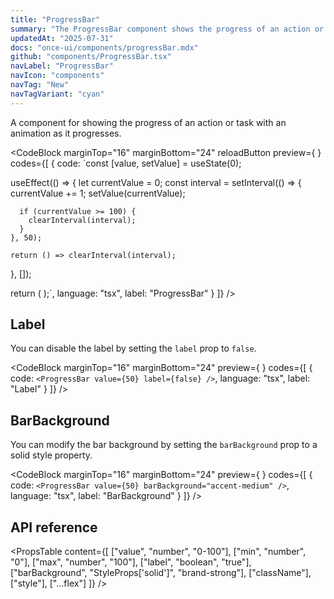 ```yaml
---
title: "ProgressBar"
summary: "The ProgressBar component shows the progress of an action or task with an animation as it progresses."
updatedAt: "2025-07-31"
docs: "once-ui/components/progressBar.mdx"
github: "components/ProgressBar.tsx"
navLabel: "ProgressBar"
navIcon: "components"
navTag: "New"
navTagVariant: "cyan"
---
```


A component for showing the progress of an action or task with an animation as it progresses.

<CodeBlock
  marginTop="16"
  marginBottom="24"
  reloadButton
  preview={
    <ProgressBarExample />
  }
  codes={[
    {
      code:
`const [value, setValue] = useState<number>(0);
  
useEffect(() => {
    let currentValue = 0;
    const interval = setInterval(() => {
      currentValue += 1;
      setValue(currentValue);
      
      if (currentValue >= 100) {
        clearInterval(interval);
      }
    }, 50);
    
    return () => clearInterval(interval);
}, []);
  
return (
    <ProgressBar value={value} />
);`,
      language: "tsx",
      label: "ProgressBar"
    }
  ]}
/>

## Label

You can disable the label by setting the `label` prop to `false`.

<CodeBlock
  marginTop="16"
  marginBottom="24"
  preview={
    <ProgressBar value={50} label={false} />
  }
  codes={[
    {
      code:
`<ProgressBar value={50} label={false} />`,
      language: "tsx",
      label: "Label"
    }
  ]}
/>

## BarBackground

You can modify the bar background by setting the `barBackground` prop to a solid style property.

<CodeBlock
  marginTop="16"
  marginBottom="24"
  preview={
    <ProgressBar value={50} barBackground="accent-medium" />
  }
  codes={[
    {
      code:
`<ProgressBar value={50} barBackground="accent-medium" />`,
      language: "tsx",
      label: "BarBackground"
    }
  ]}
/>

## API reference

<PropsTable
  content={[
    ["value", "number", "0-100"],
    ["min", "number", "0"],
    ["max", "number", "100"],
    ["label", "boolean", "true"],
    ["barBackground", "StyleProps['solid']", "brand-strong"],
    ["className"],
    ["style"],
    ["...flex"]
  ]}
/>